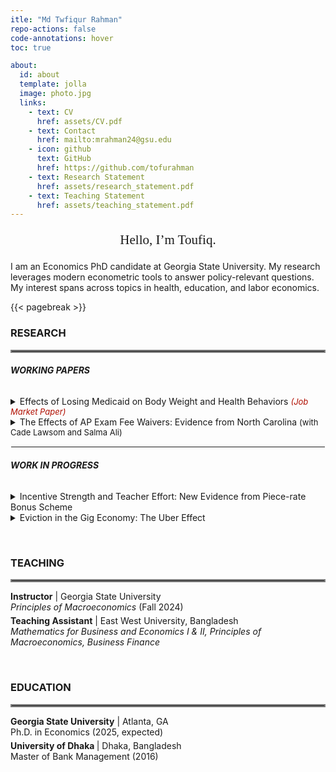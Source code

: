 ```yaml
---
itle: "Md Twfiqur Rahman"
repo-actions: false
code-annotations: hover
toc: true

about:
  id: about
  template: jolla
  image: photo.jpg
  links:
    - text: CV
      href: assets/CV.pdf
    - text: Contact
      href: mailto:mrahman24@gsu.edu
    - icon: github
      text: GitHub
      href: https://github.com/tofurahman
    - text: Research Statement
      href: assets/research_statement.pdf
    - text: Teaching Statement
      href: assets/teaching_statement.pdf
---
```


::: {#about}
<center><p style="font-family: Gill Sans; font-size:150%;">Hello, I'm Toufiq.</p></center>

I am an Economics PhD candidate at Georgia State University. My research leverages modern econometric tools to answer policy-relevant questions. My interest spans across topics in health, education, and labor economics.
:::

{{< pagebreak >}}

### RESEARCH

<hr style="border:2px solid gray">

###### **WORKING PAPERS**

<details>

<summary>Effects of Losing Medicaid on Body Weight and Health Behaviors <font color=blue; size="2"><i>(Job Market Paper)</i></font></summary>

<p style="font-family: Serif;">Approximately 170,000 childless adults abruptly lost Medicaid coverage as a result of Tennessee's 2005 Medicaid reform. Leveraging this policy-induced variation in health insurance coverage, I investigate the impact of large-scale Medicaid disenrollment on body weight and health behaviors. Using Behavioral Risk Factor Surveillance System (BRFSS) data from 1997 to 2010, I estimate synthetic difference-in-differences models that compare Tennessee's outcomes before and after the reform with those of a data-driven, synthetic Tennessee. The findings indicate that the reform increased Body Mass Index (BMI) among Tennessean childless adults by 0.37 points, contributing to roughly 4% rise in the prevalence of overweight or obese individuals (BMI≥25). The effects are strong among young (aged 20-39) as well as female childless adults, who likely experienced disproportionately large coverage loss due to the reform. Examining potential mechanisms, I find that decreased participation in moderate physical activity (e.g., cycling, swimming) and dietary changes partially explain the weight gain.</p>

</details>

<details>

<summary>The Effects of AP Exam Fee Waivers: Evidence from North Carolina <font size="2">(with Cade Lawsom and Salma Ali)</font></summary>				

<p style="font-family: Serif;">We leverage policy-induced variation in the out-of-pocket cost of taking Advanced Placement (AP) exams and within student variation to examine the effects of North Carolina\'s AP exam fee waiver policy on AP course enrollment, exam taking, and exam performance. Our use of course-level administrative data and student fixed effects address several limitations of prior studies. We find that the fee waivers increase the likelihood of an AP enrollee to take the AP test, but does not decrease the probability of passing the test. In contrast to previous studies, we find no effect on AP course enrollment. We provide evidence that fee waivers reduce racial gap in AP exam taking and potential college credit accumulation.</p>

</details>

<hr style="border:1px solid white">

###### **WORK IN PROGRESS**

<details>

<summary>Incentive Strength and Teacher Effort: New Evidence from Piece-rate Bonus Scheme</summary>

</details>

<details>

<summary>Eviction in the Gig Economy: The Uber Effect</summary>

</details>

<br>

### TEACHING

<hr style="border:2px solid gray">

<p style="margin:0px; padding:0px;">

<b>Instructor</b> | Georgia State University</p>

<p style="margin:0px; padding:0px;margin-bottom:5px;"><i>Principles of Macroeconomics</i> (Fall 2024)</p>

<p style="margin:0px; padding:0px;">

<b>Teaching Assistant</b> \| East West University, Bangladesh</p>

<p style="margin:0px; padding:0px;"><i>Mathematics for Business and Economics I & II, Principles of Macroeconomics, Business Finance</i></p>

<br>

### EDUCATION

<hr style="border:2px solid gray">

<p style="margin:0px; padding:0px;margin-bottom:0px;"><b>Georgia State University</b> | Atlanta, GA</p>

<p style="margin:0px; padding:0px;margin-bottom:5px;"> Ph.D. in Economics (2025, expected)</p>

<p style="margin:0px; padding:0px;">

<b> University of Dhaka </b> | Dhaka, Bangladesh</p>

<p style="margin:0px; padding:0px;margin-bottom:5px">Master of Bank Management (2016)</p>
